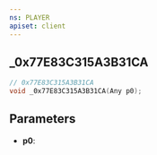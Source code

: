 ```yaml
---
ns: PLAYER
apiset: client
---
```

## _0x77E83C315A3B31CA

```c
// 0x77E83C315A3B31CA
void _0x77E83C315A3B31CA(Any p0);
```


## Parameters
* **p0**: